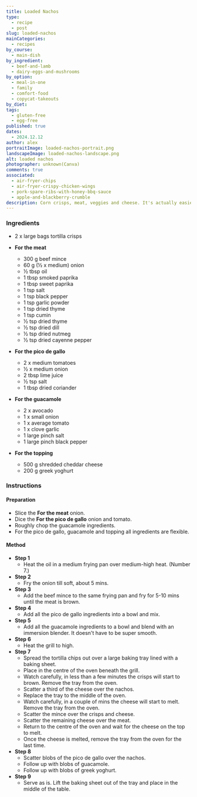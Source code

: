 ```yaml
---
title: Loaded Nachos
type:
  - recipe
  - post
slug: loaded-nachos
mainCategories:
  - recipes
by_course:
  - main-dish
by_ingredient:
  - beef-and-lamb
  - dairy-eggs-and-mushrooms
by_option:
  - meal-in-one
  - family
  - comfort-food
  - copycat-takeouts
by_diet:
tags:
  - gluten-free
  - egg-free
published: true
dates:
  - 2024.12.12
author: alex
portraitImage: loaded-nachos-portrait.png
landscapeImage: loaded-nachos-landscape.png
alt: loaded nachos
photographer: unknown(Canva)
comments: true
associated:
  - air-fryer-chips
  - air-fryer-crispy-chicken-wings
  - pork-spare-ribs-with-honey-bbq-sauce
  - apple-and-blackberry-crumble
description: Corn crisps, meat, veggies and cheese. It's actually easier to make than it looks, many ingredients are repeated and just need chopping. Feeds more than 4 people, probably 6 or more.
---
```


<Ingredients>

### Ingredients

- 2 x large bags tortilla crisps

- **For the meat**

  - 300 g beef mince
  - 60 g (½ x medium) onion
  - ½ tbsp oil
  - 1 tbsp smoked paprika
  - 1 tbsp sweet paprika
  - 1 tsp salt
  - 1 tsp black pepper
  - 1 tsp garlic powder
  - 1 tsp dried thyme
  - 1 tsp cumin
  - ½ tsp dried thyme
  - ½ tsp dried dill
  - ½ tsp dried nutmeg
  - ½ tsp dried cayenne pepper

- **For the pico de gallo**

  - 2 x medium tomatoes
  - ½ x medium onion
  - 2 tbsp lime juice
  - ½ tsp salt
  - 1 tbsp dried coriander

- **For the guacamole**

  - 2 x avocado
  - 1 x small onion
  - 1 x average tomato
  - 1 x clove garlic
  - 1 large pinch salt
  - 1 large pinch black pepper

- **For the topping**
  - 500 g shredded cheddar cheese
  - 200 g greek yoghurt

</Ingredients>

<Instructions>

### Instructions

#### Preparation

- Slice the **For the meat** onion.
- Dice the **For the pico de gallo** onion and tomato.
- Roughly chop the guacamole ingredients.
- For the pico de gallo, guacamole and topping all ingredients are flexible.

#### Method

- **Step 1**
  - Heat the oil in a medium frying pan over medium-high heat. (Number 7.)
- **Step 2**
  - Fry the onion till soft, about 5 mins.
- **Step 3**
  - Add the beef mince to the same frying pan and fry for 5-10 mins until the meat is brown.
- **Step 4**
  - Add all the pico de gallo ingredients into a bowl and mix.
- **Step 5**
  - Add all the guacamole ingredients to a bowl and blend with an immersion blender. It doesn't have to be super smooth.
- **Step 6**
  - Heat the grill to high.
- **Step 7**
  - Spread the tortilla chips out over a large baking tray lined with a baking sheet.
  - Place in the centre of the oven beneath the grill.
  - Watch carefully, in less than a few minutes the crisps will start to brown. Remove the tray from the oven.
  - Scatter a third of the cheese over the nachos.
  - Replace the tray to the middle of the oven.
  - Watch carefully, in a couple of mins the cheese will start to melt. Remove the tray from the oven.
  - Scatter the mince over the crisps and cheese.
  - Scatter the remaining cheese over the meat.
  - Return to the centre of the oven and wait for the cheese on the top to melt.
  - Once the cheese is melted, remove the tray from the oven for the last time.
- **Step 8**
  - Scatter blobs of the pico de gallo over the nachos.
  - Follow up with blobs of guacamole.
  - Follow up with blobs of greek yoghurt.
- **Step 9**
  - Serve as is. Lift the baking sheet out of the tray and place in the middle of the table.

</Instructions>
